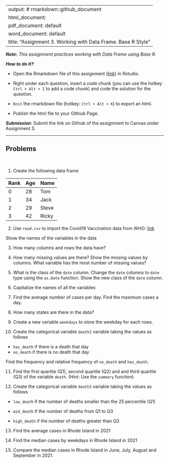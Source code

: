 
---
output: # rmarkdown::github_document
  html_document:
  pdf_document: default
  word_document: default
title: "Assignment 3.  Working with Data Frame. Base R Style"
---

***Note*:** *This assignment practices working with Data Frame using Base R.*

***How to do it?***: 

- Open the Rmarkdown file of this assignment ([link](fa2021_assignment3.Rmd)) in Rstudio. 

- Right under each question, insert  a code chunk (you can use the hotkey `Ctrl + Alt + I` to add a code chunk) and code the solution for the question. 

- `Knit` the rmarkdown file (hotkey: `Ctrl + Alt + K`) to export an html.  

-  Publish the html file to your Githiub Page. 

***Submission***: Submit the link on Github of the assignment to Canvas under Assignment 3. 

-------

Problems
-------
 \

1. Create the following data frame

| Rank 	| Age 	| Name  	|
|------	|-----	|-------	|
| 0    	| 28  	| Tom   	|
| 1    	| 34  	| Jack  	|
| 2    	| 29  	| Steve 	|
| 3    	| 42  	| Ricky 	|

2. Use `read.csv` to import the Covid19 Vaccination data from WHO: [link](https://raw.githubusercontent.com/nytimes/covid-19-data/master/us-states.csv)

Show the names of the variables in the data

3. How many columns and rows the data have? 

4. How many missing values are there?  Show the missing values by columns.  What variable has the most number of missing values?

5. What is the class of the `date` column. Change the `date` columns to `date` type using the `as.Date` function. Show the new class of the `date` column. 

6. Capitalize the names of all the variables

7. Find the average number of cases per day. Find the maximum cases a day.  

8. How many states are there in the data?  

9. Create a new variable `weekdays` to store the weekday for each rows. 

10. Create the categorical variable `death2` variable taking the values as follows

- `has_death` if there is a death that day
-  `no_death` if there is no death that day

Find the frequency and relative frequency of `no_death` and `has_death`. 

11. Find the first quartile (Q1), second quartile (Q2) and and third quartile (Q3) of the variable `death`. (Hint:  Use the `summary` function)

12. Create the categorical variable `death3` variable taking the values as follows

- `low_death` if the number of deaths smaller than the 25 percentile (Q1)

- `mid_death` if the number of deaths from Q1 to Q3

- `high_death` if the number of deaths greater than Q3

13. Find the average cases in Rhode Island in 2021

14. Find the median cases by weekdays in Rhode Island in 2021 

15. Compare the median cases in Rhode Island in June, July, August and September in 2021. 
